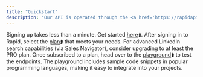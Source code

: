 ```yaml
---
title: "Quickstart"
description: "Our API is operated through the <a href='https://rapidapi.com/freshdata-freshdata-default/api/fresh-linkedin-profile-data' target='_blank'>Rapid API Marketplace</a>⮭, where payments and API calls are seamlessly managed by the platform."
---
```


<Steps>
  <Step title="Register an account with Rapid">
    Signing up takes less than a minute. Get started <a href="https://rapidapi.com/auth/sign-up" target="_blank">here</a>⮭.
  </Step>

  <Step title="Choose the right plan for your Business">
    After signing in to Rapid, select the <a href="https://rapidapi.com/freshdata-freshdata-default/api/web-scraping-api2/pricing" target="_blank">plan</a>⮭ that meets your needs. For advanced LinkedIn search capabilities (via Sales Navigator), consider upgrading to at least the PRO plan.
  </Step>

  <Step title="Test it out">
    Once subscribed to a plan, head over to the <a href="https://rapidapi.com/freshdata-freshdata-default/api/web-scraping-api2/playground/apiendpoint_fb75a20a-4fd6-468f-840c-469bfd002bc4" target="_blank">playground</a>⮭ to test the endpoints. The playground includes sample code snippets in popular programming languages, making it easy to integrate into your projects.
  </Step>
</Steps>